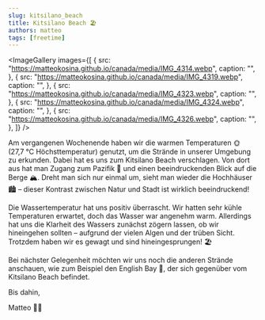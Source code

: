 ```yaml
---
slug: kitsilano_beach
title: Kitsilano Beach 🏖️
authors: matteo
tags: [freetime]
---
```



<ImageGallery
  images={[
    {
      src: "https://matteokosina.github.io/canada/media/IMG_4314.webp",
      caption: "",
    },
    {
      src: "https://matteokosina.github.io/canada/media/IMG_4319.webp",
      caption: "",
    },
    {
      src: "https://matteokosina.github.io/canada/media/IMG_4323.webp",
      caption: "",
    },
    {
      src: "https://matteokosina.github.io/canada/media/IMG_4324.webp",
      caption: "",
    },
    {
      src: "https://matteokosina.github.io/canada/media/IMG_4326.webp",
      caption: "",
    },
  ]}
/>

Am vergangenen Wochenende haben wir die warmen Temperaturen 🌞 (27,7 °C Höchsttemperatur) genutzt, um die Strände in unserer Umgebung zu erkunden. Dabei hat es uns zum Kitsilano Beach verschlagen. Von dort aus hat man Zugang zum Pazifik 🌊 und einen beeindruckenden Blick auf die Berge 🏔️. Dreht man sich nur einmal um, sieht man wieder die Hochhäuser 🏙️ – dieser Kontrast zwischen Natur und Stadt ist wirklich beeindruckend!

Die Wassertemperatur hat uns positiv überrascht. Wir hatten sehr kühle Temperaturen erwartet, doch das Wasser war angenehm warm. Allerdings hat uns die Klarheit des Wassers zunächst zögern lassen, ob wir hineingehen sollten – aufgrund der vielen Algen und der trüben Sicht. Trotzdem haben wir es gewagt und sind hineingesprungen! 🏖️

Bei nächster Gelegenheit möchten wir uns noch die anderen Strände anschauen, wie zum Beispiel den English Bay 🌅, der sich gegenüber vom Kitsilano Beach befindet.

Bis dahin,

Matteo ✌🏼
